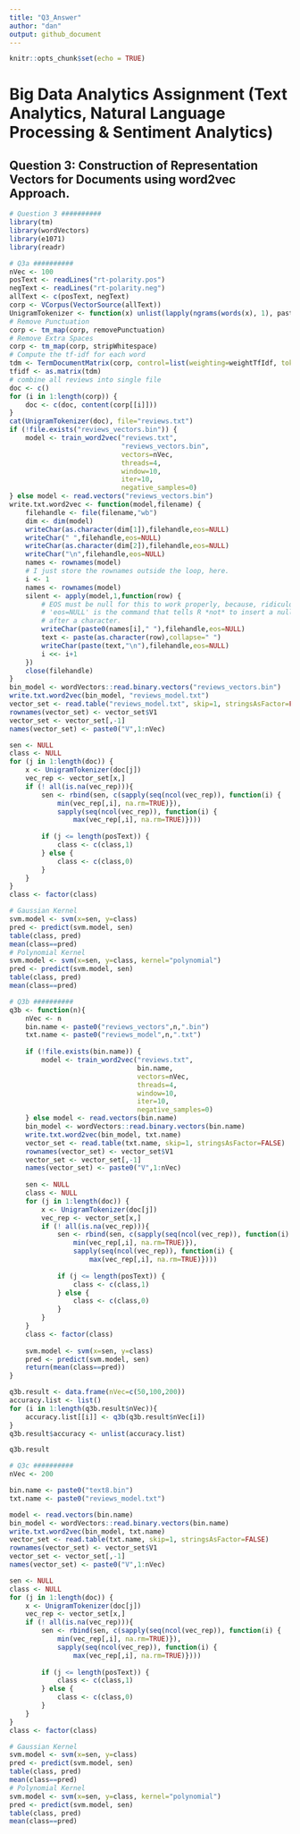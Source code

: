 ```yaml
---
title: "Q3_Answer"
author: "dan"
output: github_document
---
```


```r
knitr::opts_chunk$set(echo = TRUE)
```

# Big Data Analytics Assignment (Text Analytics, Natural Language Processing & Sentiment Analytics)

## Question 3: Construction of Representation Vectors for Documents using word2vec Approach.

```r
# Question 3 ##########
library(tm)
library(wordVectors)
library(e1071)
library(readr)
```
```r
# Q3a ##########
nVec <- 100
posText <- readLines("rt-polarity.pos")
negText <- readLines("rt-polarity.neg")
allText <- c(posText, negText)
corp <- VCorpus(VectorSource(allText))
UnigramTokenizer <- function(x) unlist(lapply(ngrams(words(x), 1), paste0, collapse = " "), use.names = FALSE)
# Remove Punctuation
corp <- tm_map(corp, removePunctuation)
# Remove Extra Spaces
corp <- tm_map(corp, stripWhitespace)
# Compute the tf-idf for each word
tdm <- TermDocumentMatrix(corp, control=list(weighting=weightTfIdf, tokenize=UnigramTokenizer))
tfidf <- as.matrix(tdm)
# combine all reviews into single file
doc <- c()
for (i in 1:length(corp)) {
    doc <- c(doc, content(corp[[i]]))
}
cat(UnigramTokenizer(doc), file="reviews.txt")
if (!file.exists("reviews_vectors.bin")) {
    model <- train_word2vec("reviews.txt",
                            "reviews_vectors.bin",
                            vectors=nVec,
                            threads=4,
                            window=10,
                            iter=10,
                            negative_samples=0)
} else model <- read.vectors("reviews_vectors.bin")
write.txt.word2vec <- function(model,filename) {
    filehandle <- file(filename,"wb")
    dim <- dim(model)
    writeChar(as.character(dim[1]),filehandle,eos=NULL)
    writeChar(" ",filehandle,eos=NULL)
    writeChar(as.character(dim[2]),filehandle,eos=NULL)
    writeChar("\n",filehandle,eos=NULL)
    names <- rownames(model)
    # I just store the rownames outside the loop, here.
    i <- 1
    names <- rownames(model)
    silent <- apply(model,1,function(row) {
        # EOS must be null for this to work properly, because, ridiculously,
        # 'eos=NULL' is the command that tells R *not* to insert a null string
        # after a character.
        writeChar(paste0(names[i]," "),filehandle,eos=NULL)
        text <- paste(as.character(row),collapse=" ")
        writeChar(paste(text,"\n"),filehandle,eos=NULL)
        i <<- i+1
    })
    close(filehandle)
}
bin_model <- wordVectors::read.binary.vectors("reviews_vectors.bin")
write.txt.word2vec(bin_model, "reviews_model.txt")
vector_set <- read.table("reviews_model.txt", skip=1, stringsAsFactor=FALSE)
rownames(vector_set) <- vector_set$V1
vector_set <- vector_set[,-1]
names(vector_set) <- paste0("V",1:nVec)

sen <- NULL
class <- NULL
for (j in 1:length(doc)) {
    x <- UnigramTokenizer(doc[j])
    vec_rep <- vector_set[x,]
    if (! all(is.na(vec_rep))){
        sen <- rbind(sen, c(sapply(seq(ncol(vec_rep)), function(i) {
            min(vec_rep[,i], na.rm=TRUE)}), 
            sapply(seq(ncol(vec_rep)), function(i) {
                max(vec_rep[,i], na.rm=TRUE)})))
        
        if (j <= length(posText)) {
            class <- c(class,1)
        } else {
            class <- c(class,0)
        }
    }
}
class <- factor(class)
```
```r
# Gaussian Kernel
svm.model <- svm(x=sen, y=class)
pred <- predict(svm.model, sen)
table(class, pred)
mean(class==pred)
# Polynomial Kernel
svm.model <- svm(x=sen, y=class, kernel="polynomial")
pred <- predict(svm.model, sen)
table(class, pred)
mean(class==pred)
```

```r
# Q3b ##########
q3b <- function(n){
    nVec <- n
    bin.name <- paste0("reviews_vectors",n,".bin")
    txt.name <- paste0("reviews_model",n,".txt")
    
    if (!file.exists(bin.name)) {
        model <- train_word2vec("reviews.txt",
                                bin.name,
                                vectors=nVec,
                                threads=4,
                                window=10,
                                iter=10,
                                negative_samples=0)
    } else model <- read.vectors(bin.name)
    bin_model <- wordVectors::read.binary.vectors(bin.name)
    write.txt.word2vec(bin_model, txt.name)
    vector_set <- read.table(txt.name, skip=1, stringsAsFactor=FALSE)
    rownames(vector_set) <- vector_set$V1
    vector_set <- vector_set[,-1]
    names(vector_set) <- paste0("V",1:nVec)
    
    sen <- NULL
    class <- NULL
    for (j in 1:length(doc)) {
        x <- UnigramTokenizer(doc[j])
        vec_rep <- vector_set[x,]
        if (! all(is.na(vec_rep))){
            sen <- rbind(sen, c(sapply(seq(ncol(vec_rep)), function(i) {
                min(vec_rep[,i], na.rm=TRUE)}), 
                sapply(seq(ncol(vec_rep)), function(i) {
                    max(vec_rep[,i], na.rm=TRUE)})))
        
            if (j <= length(posText)) {
                class <- c(class,1)
            } else {
                class <- c(class,0)
            }
        }
    }
    class <- factor(class)
    
    svm.model <- svm(x=sen, y=class)
    pred <- predict(svm.model, sen)
    return(mean(class==pred))
}

q3b.result <- data.frame(nVec=c(50,100,200))
accuracy.list <- list()
for (i in 1:length(q3b.result$nVec)){
    accuracy.list[[i]] <- q3b(q3b.result$nVec[i])
}
q3b.result$accuracy <- unlist(accuracy.list)
```
```r
q3b.result
```

```r
# Q3c ##########
nVec <- 200

bin.name <- paste0("text8.bin")
txt.name <- paste0("reviews_model.txt")

model <- read.vectors(bin.name)
bin_model <- wordVectors::read.binary.vectors(bin.name)
write.txt.word2vec(bin_model, txt.name)
vector_set <- read.table(txt.name, skip=1, stringsAsFactor=FALSE)
rownames(vector_set) <- vector_set$V1
vector_set <- vector_set[,-1]
names(vector_set) <- paste0("V",1:nVec)

sen <- NULL
class <- NULL
for (j in 1:length(doc)) {
    x <- UnigramTokenizer(doc[j])
    vec_rep <- vector_set[x,]
    if (! all(is.na(vec_rep))){
        sen <- rbind(sen, c(sapply(seq(ncol(vec_rep)), function(i) {
            min(vec_rep[,i], na.rm=TRUE)}), 
            sapply(seq(ncol(vec_rep)), function(i) {
                max(vec_rep[,i], na.rm=TRUE)})))
        
        if (j <= length(posText)) {
            class <- c(class,1)
        } else {
            class <- c(class,0)
        }
    }
}
class <- factor(class)
```
```r
# Gaussian Kernel
svm.model <- svm(x=sen, y=class)
pred <- predict(svm.model, sen)
table(class, pred)
mean(class==pred)
# Polynomial Kernel
svm.model <- svm(x=sen, y=class, kernel="polynomial")
pred <- predict(svm.model, sen)
table(class, pred)
mean(class==pred)
```